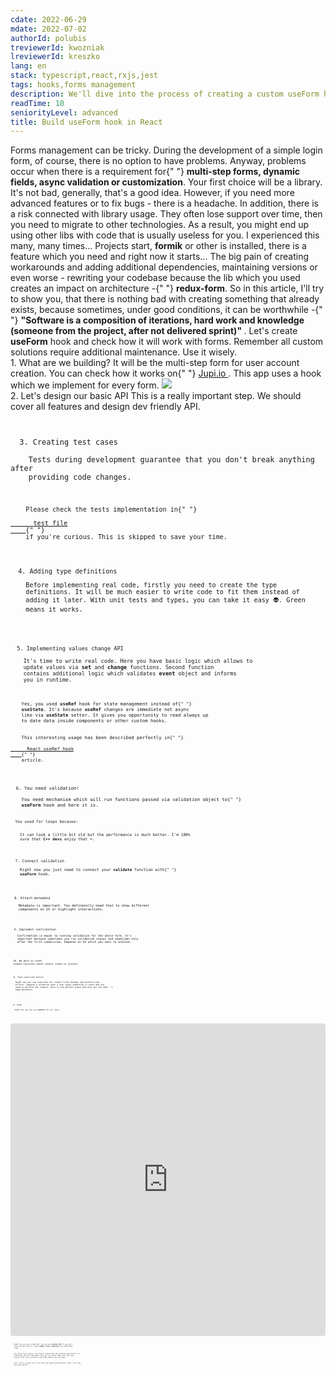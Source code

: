 ```yaml
---
cdate: 2022-06-29
mdate: 2022-07-02
authorId: polubis
treviewerId: kwozniak
lreviewerId: kreszko
lang: en
stack: typescript,react,rxjs,jest
tags: hooks,forms management
description: We'll dive into the process of creating a custom useForm hook in React. We'll add a generic API and make a validation mechanism to make every form management easy.
readTime: 10
seniorityLevel: advanced
title: Build useForm hook in React
---
```


<Prelude>
  <M>
    Forms management can be tricky. During the development of a simple login
    form, of course, there is no option to have problems. Anyway, problems occur
    when there is a requirement for{" "}
    <B>multi-step forms, dynamic fields, async validation or customization</B>.
  </M>
  <M>
    Your first choice will be a library. It's not bad, generally, that's a good
    idea. However, if you need more advanced features or to fix bugs - there is
    a headache.
  </M>
  <M>
    In addition, there is a risk connected with library usage. They often lose
    support over time, then you need to migrate to other technologies. As a
    result, you might end up using other libs with code that is usually useless
    for you.
  </M>
  <M>
    I experienced this many, many times... Projects start, <B>formik</B> or
    other is installed, there is a feature which you need and right now it
    starts... The big pain of creating workarounds and adding additional
    dependencies, maintaining versions or even worse - rewriting your codebase
    because the lib which you used creates an impact on architecture -{" "}
    <B>redux-form</B>.
  </M>
  <M>
    So in this article, I'll try to show you, that there is nothing bad with
    creating something that already exists, because sometimes, under good
    conditions, it can be worthwhile -{" "}
    <B>
      "Software is a composition of iterations, hard work and knowledge (someone
      from the project, after not delivered sprint)"
    </B>
    .
  </M>
  <M>
    Let's create <B>useForm</B> hook and check how it will work with forms.
  </M>
  <Hint hasBg>
    Remember all custom solutions require additional maintenance. Use it wisely.
  </Hint>
</Prelude>

<Section>
  <XL>1. What are we building?</XL>
  <M>
    It will be the multi-step form for user account creation. You can check how
    it works on{" "}
    <A href="https://pillarclient.z16.web.core.windows.net/register" outside>
      Jupi.io
    </A>
    . This app uses a hook which we implement for every form.
  </M>
  <Image
    rolled
    src="https://rawcdn.githack.com/polubis/Build-useForm-hook-in-React/8524e26360f0ee5764cd024df0dfdf3f3fc0015e/src/snippets/Example.gif"
    description="I'm fancy multi-step form"
  />
</Section>

<Section>
  <XL>2. Let's design our basic API</XL>
  <M>
    This is a really important step. We should cover all features and design dev
    friendly API.
  </M>
  <Code
    mode="dynamic"
    lang="tsx"
    description="Generic API for form management"
    linesCount={35}
    src="https://raw.githubusercontent.com/polubis/Build-useForm-hook-in-React/main/src/snippets/1-design-api.ts"
  />
</Section>

<Section>
  <XL>3. Creating test cases</XL>
  <M>
    Tests during development guarantee that you don't break anything after
    providing code changes.
  </M>
  <Code
    mode="dynamic"
    lang="ts"
    description="Testing is important"
    linesCount={49}
    src="https://raw.githubusercontent.com/polubis/Build-useForm-hook-in-React/main/src/snippets/2-creating-test-cases.ts"
  />
  <Hint hasBg>
    Please check the tests implementation in{" "}
    <A
      href="https://github.com/polubis/Build-useForm-hook-in-React/blob/main/src/libs/form/useForm.test.ts"
      outside
    >
      test file
    </A>{" "}
    if you're curious. This is skipped to save your time.
  </Hint>
</Section>

<Section>
  <XL>4. Adding type definitions</XL>
  <M>
    Before implementing real code, firstly you need to create the type
    definitions. It will be much easier to write code to fit them instead of
    adding it later. With unit tests and types, you can take it easy 👽. Green
    means it works.
  </M>
  <Code
    mode="dynamic"
    lang="ts"
    description="Defining API shape"
    linesCount={54}
    src="https://raw.githubusercontent.com/polubis/Build-useForm-hook-in-React/main/src/snippets/3-add-type-defs.ts"
  />
</Section>

<Section>
  <XL>5. Implementing values change API</XL>
  <M>
    It's time to write real code. Here you have basic logic which allows to
    update values via <B>set</B> and <B>change</B> functions. Second function
    contains additional logic which validates <B>event</B> object and informs
    you in runtime.
  </M>
  <Code
    mode="dynamic"
    lang="ts"
    description="Right now you can change stuff"
    linesCount={58}
    src="https://raw.githubusercontent.com/polubis/Build-useForm-hook-in-React/main/src/snippets/4-basic-api-implementation.ts"
  />
  <M>
    Yes, you used <B>useRef</B> hook for state management instead of{" "}
    <B>useState</B>. It's because <B>useRef</B> changes are immediete not async
    like via <B>useState</B> setter. It gives you opportunity to read always up
    to date data inside components or other custom hooks.
  </M>
  <Hint hasBg>
    This interesting usage has been described perfectly in{" "}
    <A
      outside
      href="https://greenonsoftware.com/articles/react/react-use-ref-hook/"
    >
      React useRef hook
    </A>{" "}
    article.
  </Hint>
</Section>

<Section>
  <XL>6. You need validation!</XL>
  <M>
    You need mechanism which will run functions passed via validation object to{" "}
    <B>useForm</B> hook and here it is.
  </M>
  <Code
    mode="dynamic"
    lang="ts"
    description="Validate with for loops in 2022"
    linesCount={44}
    src="https://raw.githubusercontent.com/polubis/Build-useForm-hook-in-React/main/src/snippets/5-add-validation-function.ts"
  />
  <M>You used for loops because:</M>
  <List items="They are little bit faster than forEach() | reduce() | map() or others, We have an option to stop execution at any time" />
  <M>
    It can look a little bit old but the performance is much better. I'm 100%
    sure that <B>C++ devs</B> enjoy that ⌨️.
  </M>
</Section>

<Section>
  <XL>7. Connect validation</XL>
  <M>
    Right now you just need to connect your <B>validate</B> function with{" "}
    <B>useForm</B> hook.
  </M>
  <Code
    mode="dynamic"
    lang="ts"
    description="Validation connected"
    linesCount={17}
    src="https://raw.githubusercontent.com/polubis/Build-useForm-hook-in-React/main/src/snippets/6-add-validation-to-use-form.ts"
  />
</Section>

<Section>
  <XL>8. Attach metadata</XL>
  <M>
    Metadata is important. You definetelly need that to show different
    components on UI or highlight interactions.
  </M>
  <Code
    mode="dynamic"
    lang="ts"
    description="Metadata attached"
    linesCount={22}
    src="https://raw.githubusercontent.com/polubis/Build-useForm-hook-in-React/main/src/snippets/7-add-metadata-support.ts"
  />
</Section>

<Section>
  <XL>9. Implement confirmation</XL>
  <M>
    Confirmation is equal to running validation for the whole form. It's
    important because sometimes you run validation always and sometimes only
    after the first submission. Depends on UX which you want to achieve.
  </M>
  <Code
    mode="dynamic"
    lang="ts"
    description="You can submit now"
    linesCount={17}
    src="https://raw.githubusercontent.com/polubis/Build-useForm-hook-in-React/main/src/snippets/8-add-confirm-handle.ts"
  />
</Section>

<Section>
  <XL>10. Be able to reset</XL>
  <M>Simple function which resets state to initial.</M>
  <Code
    mode="dynamic"
    lang="ts"
    description="Reset everything"
    linesCount={14}
    src="https://raw.githubusercontent.com/polubis/Build-useForm-hook-in-React/main/src/snippets/9-add-option-to-reset.ts"
  />
</Section>

<Section>
  <XL>11. Push subscribe button</XL>
  <M>
    Right now you can subscribe for single field changes and perform side
    effects. Imagine a situation when a user types something in input and you
    need to perform the request. Here is the perfect place and also you can add{" "}
    <B>rxjs</B> operators.
  </M>
  <Code
    mode="dynamic"
    lang="ts"
    description="Subscribe for changes"
    linesCount={18}
    src="https://raw.githubusercontent.com/polubis/Build-useForm-hook-in-React/main/src/snippets/10-add-option-to-listen.ts"
  />
</Section>

<Section>
  <XL>12. Usage</XL>
  <M>
    Right now you can use <B>useForm</B> for all cases.
  </M>
  <Code
    mode="dynamic"
    lang="tsx"
    description="Steps, steps and steps"
    linesCount={212}
    src="https://raw.githubusercontent.com/polubis/Build-useForm-hook-in-React/main/src/containers/register/Register.tsx"
  />
</Section>

<Demo label="Full example" height="500px">
  <iframe
    src="https://codesandbox.io/embed/build-useform-hook-in-react-j3v956?fontsize=14&hidenavigation=1&theme=dark"
    style="width:100%; height:500px; border:0; border-radius: 4px; overflow:hidden;"
    title="Build useForm hook in React"
    allow="accelerometer; ambient-light-sensor; camera; encrypted-media; geolocation; gyroscope; hid; microphone; midi; payment; usb; vr; xr-spatial-tracking"
    sandbox="allow-forms allow-modals allow-popups allow-presentation allow-same-origin allow-scripts"
  ></iframe>
</Demo>

<Summary>
  <M>
    Right now you have a base API. You can use <B>Context API</B> if you don't
    like prop drilling or create <B>higher order component</B> with additional
    logic.
  </M>
  <M>
    Use these tools wisely. You need to understand the problems and benefits of
    technology and the techniques that you are using. Make sure that your
    project fits into solutions like those before you use them.
  </M>
  <M>
    Feel free to contact me if you have any questions/proposals. Have a nice day
    and good health!
  </M>
</Summary>
